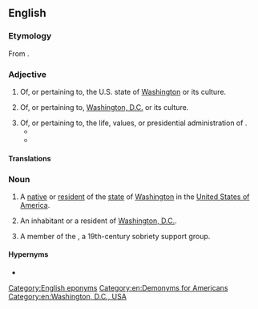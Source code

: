 ==English==

===Etymology===
From {{suffix|en|Washington|ian}}.

===Adjective===
{{en-adj|-}}

# Of, or pertaining to, the U.S. state of [[Washington]] or its culture.
#:{{usex|en|His concern for the environment was very '''Washingtonian''' of him.}}
# Of, or pertaining to, [[Washington, D.C.]] or its culture.
#:{{usex|en|Jazz music has long been a hallmark of authentic '''Washingtonian''' culture.}}
# Of, or pertaining to, the life, values, or presidential administration of {{w|George Washington}}.
#* {{quote-text|en|year=2005|author=John W. Matviko|title=The American President in Popular Culture|page=4|passage=By appearing in uniform, Jackson was able to convey his strong character through these images. Jackson had seized on one element of the '''Washingtonian''' myth and clung to it.}}
#* {{quote-text|en|year=1914|author=Frederic Austin Ogg|title=Daniel Webster|page=78|passage=Demonstrating that maritime defense, the protection of trade, and the providing of a national revenue were fundamental objectives of the Union, and directing attention to the departures which the Democrats had made from the sound '''Washingtonian''' policies in these matters, the orator went on to insist that this there must be a war, the depleted navy should be at once reconstituted...}}

====Translations====
{{trans-top}}
{{trans-mid}}
{{trans-bottom}}

===Noun===
{{en-noun}}

# A [[native]] or [[resident]] of the [[state]] of [[Washington]] in the [[United States of America]].
#:{{usex|en|A real '''Washingtonian''' will tell you that "Washington state" is a university.}}
# An inhabitant or a resident of [[Washington, D.C.]].
#:{{usex|en|Many a hard-working '''Washingtonian''' have expressed their frustrations at the influx of rich Marylanders moving into their city.}}
# {{lb|en|historical}} A member of the {{w|Washingtonian movement}}, a 19th-century sobriety support group.

====Hypernyms====
* {{l|en|American}}

[[Category:English eponyms]]
[[Category:en:Demonyms for Americans]]
[[Category:en:Washington, D.C., USA]]